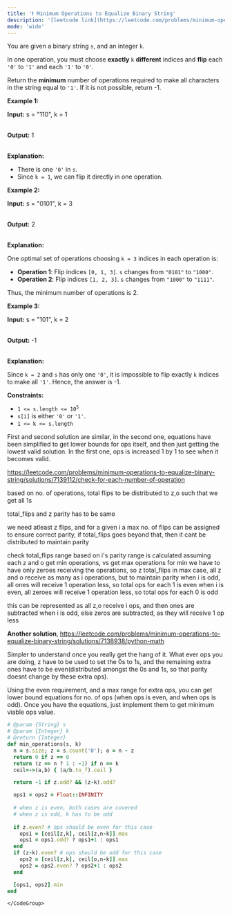 ```yaml
---
title: '❗️ Minimum Operations to Equalize Binary String'
description: '[leetcode link](https://leetcode.com/problems/minimum-operations-to-equalize-binary-string/description/)'
mode: 'wide'
---
```

<Tabs>
  <Tab title="Question" icon="circle-question" iconType="regular">
    <Card>
      <p>You are given a binary string <code>s</code>, and an integer <code>k</code>.</p>  <p>In one operation, you must choose <strong>exactly</strong> <code>k</code> <strong>different</strong> indices and <strong>flip</strong> each <code>&#39;0&#39;</code> to <code>&#39;1&#39;</code> and each <code>&#39;1&#39;</code> to <code>&#39;0&#39;</code>.</p>  <p>Return the <strong>minimum</strong> number of operations required to make all characters in the string equal to <code>&#39;1&#39;</code>. If it is not possible, return -1.</p>   <p><strong class="example">Example 1:</strong></p>  <div class="example-block"> <p><strong>Input:</strong> <span class="example-io">s = &quot;110&quot;, k = 1</span></p>  <p><br/> <strong>Output:</strong> <span class="example-io">1</span></p>  <p><br/> <strong>Explanation:</strong></p>  <ul>  <li>There is one <code>&#39;0&#39;</code> in <code>s</code>.</li>  <li>Since <code>k = 1</code>, we can flip it directly in one operation.</li> </ul> </div>  <p><strong class="example">Example 2:</strong></p>  <div class="example-block"> <p><strong>Input:</strong> <span class="example-io">s = &quot;0101&quot;, k = 3</span></p>  <p><br/> <strong>Output:</strong> <span class="example-io">2</span></p>  <p><br/> <strong>Explanation:</strong></p>  <p>One optimal set of operations choosing <code>k = 3</code> indices in each operation is:</p>  <ul>  <li><strong>Operation 1</strong>: Flip indices <code>[0, 1, 3]</code>. <code>s</code> changes from <code>&quot;0101&quot;</code> to <code>&quot;1000&quot;</code>.</li>  <li><strong>Operation 2</strong>: Flip indices <code>[1, 2, 3]</code>. <code>s</code> changes from <code>&quot;1000&quot;</code> to <code>&quot;1111&quot;</code>.</li> </ul>  <p>Thus, the minimum number of operations is 2.</p> </div>  <p><strong class="example">Example 3:</strong></p>  <div class="example-block"> <p><strong>Input:</strong> <span class="example-io">s = &quot;101&quot;, k = 2</span></p>  <p><br/> <strong>Output:</strong> <span class="example-io">-1</span></p>  <p><br/> <strong>Explanation:</strong></p>  <p>Since <code>k = 2</code> and <code>s</code> has only one <code>&#39;0&#39;</code>, it is impossible to flip exactly <code>k</code> indices to make all <code>&#39;1&#39;</code>. Hence, the answer is -1.</p> </div>   <p><strong>Constraints:</strong></p>  <ul>  <li><code>1 &lt;= s.length &lt;= 10<sup>​​​​​​​5</sup></code></li>  <li><code>s[i]</code> is either <code>&#39;0&#39;</code> or <code>&#39;1&#39;</code>.</li>  <li><code>1 &lt;= k &lt;= s.length</code></li> </ul> 
    </Card>
  </Tab>
  <Tab title="Solution" icon="lightbulb" iconType="regular" >
    <Card>
      First and second solution are similar, in the second one, equations have been simplified to get lower bounds for ops itself, and then just getting the lowest valid solution. In the first one, ops is increased 1 by 1 to see when it becomes valid.

https://leetcode.com/problems/minimum-operations-to-equalize-binary-string/solutions/7139112/check-for-each-number-of-operation

based on no. of operations, total flips to be distributed to z,o such that we get all 1s

total_flips and z parity has to be same

we need atleast z flips, and for a given i a max no. of flips can be assigned to ensure
correct parity, if total_flips goes beyond that, then it cant be distributed to maintain parity

check total_flips range based on i's parity
range is calculated assuming each z and o get min operations, vs get max operations
for min we have to have only zeroes receiving the operations, so z total_flips
in max case, all z and o receive as many as i operations, but to maintain parity
when i is odd, all ones will receive 1 operation less, so total ops for each 1 is even
when i is even, all zeroes will receive 1 operation less, so total ops for each 0 is odd

this can be represented as all z,o receive i ops, and then ones are subtracted when i is odd, else zeros
are subtracted, as they will receive 1 op less


**Another solution**, https://leetcode.com/problems/minimum-operations-to-equalize-binary-string/solutions/7138938/python-math

Simpler to understand once you really get the hang of it. What ever ops you are doing, z have to be used to set the 0s to 1s, and the remaining extra ones have to be even(distributed amongst the 0s and 1s, so that parity doesnt change by these extra ops). 

Using the even requirement, and a max range for extra ops, you can get lower bound equations for no. of ops (when ops is even, and when ops is odd). Once you have the equations, just implement them to get minimum viable ops value.
    </Card>
  <Expandable title="code">
    <CodeGroup dropdown>
```ruby title="Minimum Operations to Equalize Binary String" lines
# @param {String} s
# @param {Integer} k
# @return {Integer}
def min_operations(s, k)    
  n = s.size; z = s.count('0'); o = n - z
  return 0 if z == 0
  return (z == n ? 1 : -1) if n == k
  ceil=->(a,b) { (a/b.to_f).ceil }

  return -1 if z.odd? && (z-k).odd?

  ops1 = ops2 = Float::INFINITY
  
  # when z is even, both cases are covered
  # when z is odd, k has to be odd
  
  if z.even? # ops should be even for this case
    ops1 = [ceil[z,k], ceil[z,n-k]].max
    ops1 = ops1.odd? ? ops1+1 : ops1
  end
  if (z-k).even? # ops should be odd for this case
    ops2 = [ceil[z,k], ceil[o,n-k]].max
    ops2 = ops2.even? ? ops2+1 : ops2
  end

  [ops1, ops2].min
end

```
    </CodeGroup>
  </Expandable>
  </Tab>
</Tabs>